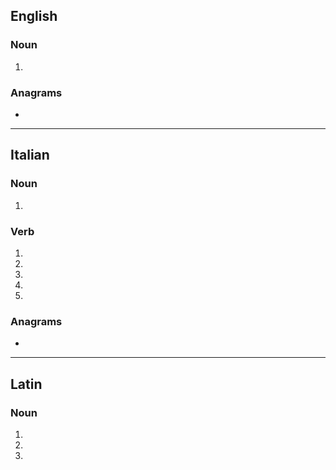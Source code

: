 ==English==

===Noun===
{{head|en|noun form}}

# {{plural of|en|stilus}}

===Anagrams===
* {{anagrams|en|a=iilst|tilis}}

----

==Italian==

===Noun===
{{head|it|noun plural form|g=m}}

# {{plural of|it|stile}}

===Verb===
{{head|it|verb form}}

# {{inflection of|it|stilare||2|s|pres|indc}}
# {{inflection of|it|stilare||1|s|pres|subj}}
# {{inflection of|it|stilare||2|s|pres|subj}}
# {{inflection of|it|stilare||3|s|pres|subj}}
# {{inflection of|it|stilare||3|s|impr}}

===Anagrams===
* {{l|it|listi}}

----

==Latin==

===Noun===
{{la-noun-form|stilī}}

# {{inflection of|la|stilus||nom|p}}
# {{inflection of|la|stilus||gen|s}}
# {{inflection of|la|stilus||voc|p}}